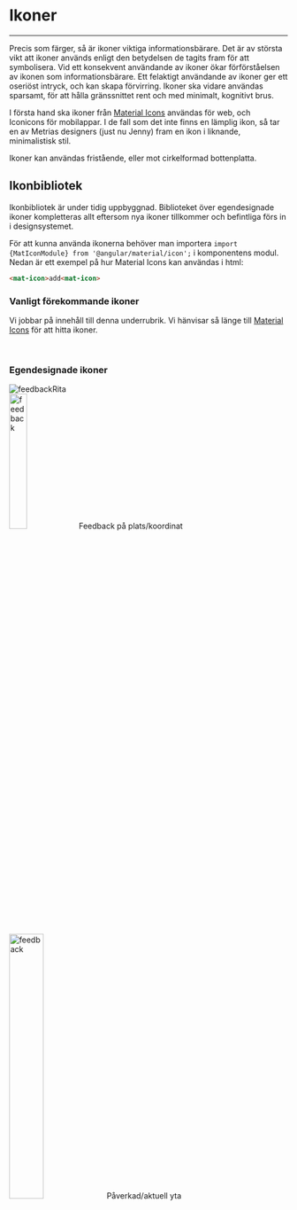 
<Meta title="Riktlinjer/Ikoner" />

# Ikoner
---

Precis som färger, så är ikoner viktiga informationsbärare. Det är av största vikt att ikoner används enligt den betydelsen de tagits fram
för att symbolisera. Vid ett konsekvent användande av ikoner ökar förförståelsen av ikonen som informationsbärare. Ett felaktigt användande av ikoner
ger ett oseriöst intryck, och kan skapa förvirring. Ikoner ska vidare användas sparsamt, för att hålla gränssnittet rent och med minimalt, kognitivt brus.

I första hand ska ikoner från <span class="accent">[Material Icons](https://fonts.google.com/icons)</span> användas för web,
och Iconicons för mobilappar. I de fall som det inte finns en lämplig ikon, så tar en av Metrias designers (just nu Jenny) fram en ikon i
liknande, minimalistisk stil.

Ikoner kan användas fristående, eller mot cirkelformad bottenplatta.

## Ikonbibliotek

Ikonbibliotek är under tidig uppbyggnad. Biblioteket över egendesignade ikoner kompletteras allt eftersom nya ikoner tillkommer och befintliga
förs in i designsystemet.

För att kunna använda ikonerna behöver man importera `import {MatIconModule} from '@angular/material/icon';` i komponentens modul. Nedan är ett
exempel på hur Material Icons kan användas i html:

```html
<mat-icon>add<mat-icon>
```

### Vanligt förekommande ikoner

Vi jobbar på innehåll till denna underrubrik. Vi hänvisar så länge till <span class="accent">[Material Icons](https://fonts.google.com/icons)</span>
för att hitta ikoner.

<br />

<!-- <div class="icons">
<div class="icon"><span class="material-icons">add</span><span class="icon-name">Lägg till</span></div>
<div class="icon"><span class="material-icons">edit</span><span class="icon-name">Editera</span></div>
<div class="icon"><span class="material-icons-outlined">ef3d</span><span class="icon-name">Ta bort</span></div>
<div class="icon"><span class="material-icons-outlined">search</span><span class="icon-name">Sök</span></div>
<div class="icon"><span class="material-icons-outlined">menu</span><span class="icon-name">Meny</span></div>
<div class="icon"><span class="material-icons-outlined">more_vert</span><span class="icon-name">Mer</span></div>
<div class="icon"><span class="material-icons-outlined">expand_more</span><span class="icon-name">Expandera</span></div>
<div class="icon"><span class="material-icons">download</span><span class="icon-name">Ladda ner</span></div>
<div class="icon"><span class="material-icons">upload</span><span class="icon-name">Ladda upp</span></div>
</div> -->

### Egendesignade ikoner

<div class="icons">
<div class="icon"><span class="material-icons-outlined"><img src={MapDraw} alt="feedback" /></span><span class="icon-name">Rita</span></div>
<div class="icon"><span class="material-icons-outlined"><img src={Feedback} alt="feedback" width="25%" /></span><span class="icon-name">Feedback på plats/koordinat</span></div>
<div class="icon"><span class="material-icons-outlined"><img src={AffectedArea} alt="feedback" width="35%" /></span><span class="icon-name">Påverkad/aktuell yta</span></div>
</div>

